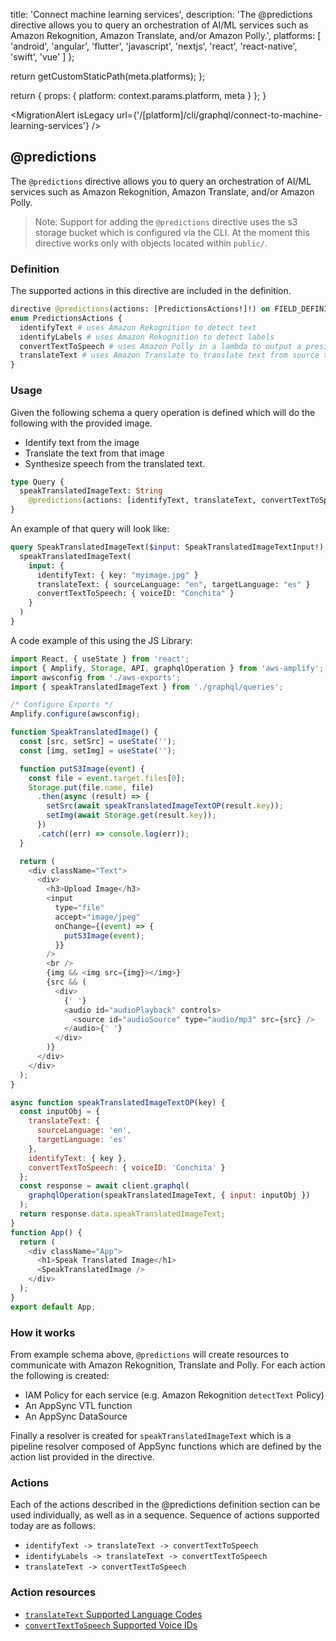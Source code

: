 
  title: 'Connect machine learning services',
  description:
    'The @predictions directive allows you to query an orchestration of AI/ML services such as Amazon Rekognition, Amazon Translate, and/or Amazon Polly.',
  platforms: [
    'android',
    'angular',
    'flutter',
    'javascript',
    'nextjs',
    'react',
    'react-native',
    'swift',
    'vue'
  ]
};

  return getCustomStaticPath(meta.platforms);
};

  return {
    props: {
      platform: context.params.platform,
      meta
    }
  };
}

<MigrationAlert
  isLegacy
  url={'/[platform]/cli/graphql/connect-to-machine-learning-services'}
/>

## @predictions

The `@predictions` directive allows you to query an orchestration of AI/ML services such as Amazon Rekognition, Amazon Translate, and/or Amazon Polly.

> Note: Support for adding the `@predictions` directive uses the s3 storage bucket which is configured via the CLI. At the moment this directive works only with objects located within `public/`.

### Definition

The supported actions in this directive are included in the definition.

```graphql
directive @predictions(actions: [PredictionsActions!]!) on FIELD_DEFINITION
enum PredictionsActions {
  identifyText # uses Amazon Rekognition to detect text
  identifyLabels # uses Amazon Rekognition to detect labels
  convertTextToSpeech # uses Amazon Polly in a lambda to output a presigned url to synthesized speech
  translateText # uses Amazon Translate to translate text from source to target language
}
```

### Usage

Given the following schema a query operation is defined which will do the following with the provided image.

- Identify text from the image
- Translate the text from that image
- Synthesize speech from the translated text.

```graphql
type Query {
  speakTranslatedImageText: String
    @predictions(actions: [identifyText, translateText, convertTextToSpeech])
}
```

An example of that query will look like:

```graphql
query SpeakTranslatedImageText($input: SpeakTranslatedImageTextInput!) {
  speakTranslatedImageText(
    input: {
      identifyText: { key: "myimage.jpg" }
      translateText: { sourceLanguage: "en", targetLanguage: "es" }
      convertTextToSpeech: { voiceID: "Conchita" }
    }
  )
}
```

A code example of this using the JS Library:

```js
import React, { useState } from 'react';
import { Amplify, Storage, API, graphqlOperation } from 'aws-amplify';
import awsconfig from './aws-exports';
import { speakTranslatedImageText } from './graphql/queries';

/* Configure Exports */
Amplify.configure(awsconfig);

function SpeakTranslatedImage() {
  const [src, setSrc] = useState('');
  const [img, setImg] = useState('');

  function putS3Image(event) {
    const file = event.target.files[0];
    Storage.put(file.name, file)
      .then(async (result) => {
        setSrc(await speakTranslatedImageTextOP(result.key));
        setImg(await Storage.get(result.key));
      })
      .catch((err) => console.log(err));
  }

  return (
    <div className="Text">
      <div>
        <h3>Upload Image</h3>
        <input
          type="file"
          accept="image/jpeg"
          onChange={(event) => {
            putS3Image(event);
          }}
        />
        <br />
        {img && <img src={img}></img>}
        {src && (
          <div>
            {' '}
            <audio id="audioPlayback" controls>
              <source id="audioSource" type="audio/mp3" src={src} />
            </audio>{' '}
          </div>
        )}
      </div>
    </div>
  );
}

async function speakTranslatedImageTextOP(key) {
  const inputObj = {
    translateText: {
      sourceLanguage: 'en',
      targetLanguage: 'es'
    },
    identifyText: { key },
    convertTextToSpeech: { voiceID: 'Conchita' }
  };
  const response = await client.graphql(
    graphqlOperation(speakTranslatedImageText, { input: inputObj })
  );
  return response.data.speakTranslatedImageText;
}
function App() {
  return (
    <div className="App">
      <h1>Speak Translated Image</h1>
      <SpeakTranslatedImage />
    </div>
  );
}
export default App;
```

### How it works

From example schema above, `@predictions` will create resources to communicate with Amazon Rekognition, Translate and Polly. For each action the following is created:

- IAM Policy for each service (e.g. Amazon Rekognition `detectText` Policy)
- An AppSync VTL function
- An AppSync DataSource

Finally a resolver is created for `speakTranslatedImageText` which is a pipeline resolver composed of AppSync functions which are defined by the action list provided in the directive.

### Actions

Each of the actions described in the @predictions definition section can be used individually, as well as in a sequence. Sequence of actions supported today are as follows:

- `identifyText -> translateText -> convertTextToSpeech`
- `identifyLabels -> translateText -> convertTextToSpeech`
- `translateText -> convertTextToSpeech`

### Action resources

- [`translateText` Supported Language Codes](https://docs.aws.amazon.com/translate/latest/dg/what-is.html#what-is-languages)
- [`convertTextToSpeech` Supported Voice IDs](https://docs.aws.amazon.com/polly/latest/dg/voicelist.html)

